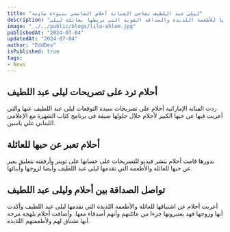 ```yaml
---
title: "ليلى عبد اللطيف تفاجئ الفنانة أحلام الشامسي بنبوءة صاډمة"
description: "في هذا المقال، نناقش تصريحات الفنانة الإماراتية أحلام الشامسي حول حبها وتقديرها لعائلة ليلى عبد اللطيف. تعبر أحلام عن اشتياقها للأطعمة اللذيذة والصداقة القوية التي تربطها بعائلة ليلى."
image: "../../public/blogs/lila-ahlem.jpg"
publishedAt: "2024-07-04"
updatedAt: "2024-07-04"
author: "EddDev"
isPublished: true
tags:
- News
---
```



## أحلام ترد على تصريحات ليلى عبد اللطيف

ردت الفنانة الإماراتية أحلام على تصريحات سيدة التوقعات ليلى عبد اللطيف عنها والتي أعربت فيها عن حبها الكبير لأحلام خلال حلولها ضيفة في برنامج كتاب الشهرة مع الإعلامي اللبناني علي ياسين.

## أحلام تعبر عن حبها للعائلة

بدورها قامت أحلام بنشر فيديو للتصريحات على حسابها على تويتر وأرفقته بتعليق يعبر عن حبها للعائلة والأطعمة التي تقدمها ليلى عبد اللطيف وأيضا لزوجها وأبنائها.

## تواصل الصداقة بين أحلام وليلى عبد اللطيف

أعربت أحلام عن اشتياقها للعائلة والأطعمة اللذيذة التي تقدمها ليلى عبد اللطيف وأكدت أنها وزوجها فهد يعتبرونها جزءا من عائلتهم وأنهم أصدقاء معها. وأضافت أحلام بلهجة مرحة أنها تشتاق لهم ولأطعمتهم اللذيذة.
